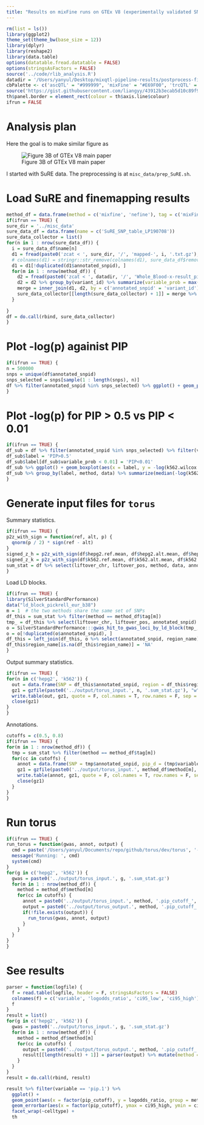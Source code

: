 ```yaml
---
title: "Results on mixFine runs on GTEx V8 (experimentally validated SNPs as true causal)"
---
```


```r
rm(list = ls())
library(ggplot2)
theme_set(theme_bw(base_size = 12))
library(dplyr)
library(reshape2)
library(data.table)
options(datatable.fread.datatable = FALSE)
options(stringsAsFactors = FALSE)
source('../code/rlib_analysis.R')
datadir = '/Users/yanyul/Desktop/mixqtl-pipeline-results/postprocess-finemap'
cbPalette <- c('ascQTL' = "#999999", 'mixFine' = "#E69F00", 'trcQTL' = "#56B4E9", 'vanilla' = "#009E73", "#F0E442", "#0072B2", "#D55E00", "#CC79A7")
source('https://gist.githubusercontent.com/liangyy/43912b3ecab5d10c89f9d4b2669871c9/raw/8151c6fe70e3d4ee43d9ce340ecc0eb65172e616/my_ggplot_theme.R')
th$panel.border = element_rect(colour = th$axis.line$colour)
ifrun = FALSE
```

# Analysis plan

Here the goal is to make similar figure as 

![Figure 3B of GTEx V8 main paper](../figures/main_paper_fig3b.png)

I started with SuRE data.
The preprocessing is at `misc_data/prep_SuRE.sh`.

# Load SuRE and finemapping results

```r
method_df = data.frame(method = c('mixfine', 'nefine'), tag = c('mixFine', 'vanilla'))
if(ifrun == TRUE) {
sure_dir = '../misc_data'
sure_data_df = data.frame(name = c('SuRE_SNP_table_LP190708'))
sure_data_collector = list()
for(n in 1 : nrow(sure_data_df)) {
  i = sure_data_df$name[n]
  d1 = fread(paste0('zcat < ', sure_dir, '/', 'mapped-', i, '.txt.gz'), header = T)
  # colnames(d1) = stringr::str_remove(colnames(d1), sure_data_df$remove[n])
  d1 = d1[!duplicated(d1$annotated_snpid), ]
  for(m in 1 : nrow(method_df)) {
    d2 = fread(paste0('zcat < ', datadir, '/', 'Whole_Blood-x-result_pip-', method_df$method[m], '-IN-mapped-', i, '.txt.gz'), header = T, stringsAsFactors = FALSE)
    d2 = d2 %>% group_by(variant_id) %>% summarize(variable_prob = max(variable_prob, na.rm = TRUE)) %>% ungroup()
    merge = inner_join(d1, d2, by = c('annotated_snpid' = 'variant_id'))
    sure_data_collector[[length(sure_data_collector) + 1]] = merge %>% mutate(data = i, method = method_df$tag[m])
  }
  
}
df = do.call(rbind, sure_data_collector)
}
```

# Plot -log(p) againist PIP

```r
if(ifrun == TRUE) {
n = 500000
snps = unique(df$annotated_snpid)
snps_selected = snps[sample(1 : length(snps), n)]
df %>% filter(annotated_snpid %in% snps_selected) %>% ggplot() + geom_point(aes(x = variable_prob, y = -log(k562.wilcox.p.value))) + facet_grid(data ~ method)
}
```

# Plot -log(p) for PIP > 0.5 vs PIP < 0.01

```r
if(ifrun == TRUE) {
df_sub = df %>% filter(annotated_snpid %in% snps_selected) %>% filter(variable_prob > 0.5 | variable_prob < 0.01)
df_sub$label = 'PIP>0.5'
df_sub$label[df_sub$variable_prob < 0.01] = 'PIP<0.01'
df_sub %>% ggplot() + geom_boxplot(aes(x = label, y = -log(k562.wilcox.p.value), color = method)) + facet_wrap(~data)
df_sub %>% group_by(label, method, data) %>% summarize(median(-log(k562.wilcox.p.value)))
}
```

# Generate input files for `torus`

Summary statistics.

```r
if(ifrun == TRUE) {
p2z_with_sign = function(ref, alt, p) {
  qnorm(p / 2) * sign(ref - alt)
}
signed_z_h = p2z_with_sign(df$hepg2.ref.mean, df$hepg2.alt.mean, df$hepg2.wilcox.p.value)
signed_z_k = p2z_with_sign(df$k562.ref.mean, df$k562.alt.mean, df$k562.wilcox.p.value)
sum_stat = df %>% select(liftover_chr, liftover_pos, method, data, annotated_snpid, variable_prob) %>% mutate(hepg2.z = signed_z_h, k562.z = signed_z_k, hepg2.p = df$hepg2.wilcox.p.value, k562.p = df$k562.wilcox.p.value) 
}
```

Load LD blocks.

```r
if(ifrun == TRUE) {
library(SilverStandardPerformance)
data("ld_block_pickrell_eur_b38")
m = 1  # the two methods share the same set of SNPs
df_this = sum_stat %>% filter(method == method_df$tag[m])
tmp_ = df_this %>% select(liftover_chr, liftover_pos, annotated_snpid) %>% rename(chromosome = liftover_chr, position = liftover_pos)
o = SilverStandardPerformance:::gwas_hit_to_gwas_loci_by_ld_block(tmp_, ld_block_pickrell_eur_b38)
o = o[!duplicated(o$annotated_snpid), ]
df_this = left_join(df_this, o %>% select(annotated_snpid, region_name), by = 'annotated_snpid')
df_this$region_name[is.na(df_this$region_name)] = 'NA'
}
```

Output summary statistics.

```r
if(ifrun == TRUE) {
for(n in c('hepg2', 'k562')) {
  out = data.frame(SNP = df_this$annotated_snpid, region = df_this$region_name, zscore = df_this[[paste0(n, '.z')]])
  gz1 = gzfile(paste0('../output/torus_input.', n, '.sum_stat.gz'), "w")
  write.table(out, gz1, quote = F, col.names = T, row.names = F, sep = '\t')
  close(gz1)
}
}
```

Annotations.

```r
cutoffs = c(0.5, 0.8)
if(ifrun == TRUE) {
for(m in 1 : nrow(method_df)) {
  tmp = sum_stat %>% filter(method == method_df$tag[m])
  for(cc in cutoffs) {
    annot = data.frame(SNP = tmp$annotated_snpid, pip_d = (tmp$variable_prob > cc) * 1)
    gz1 = gzfile(paste0('../output/torus_input.', method_df$method[m], '.pip_cutoff_', cc, '.annot.gz'), "w")
    write.table(annot, gz1, quote = F, col.names = T, row.names = F, sep = '\t')
    close(gz1)
  }
}
}
```

# Run torus

```r
if(ifrun == TRUE) {
run_torus = function(gwas, annot, output) {
  cmd = paste('/Users/yanyul/Documents/repo/github/torus/dev/torus', '-est', '-d', gwas, '-annot', annot, '--load_zval', '>', output)
  message('Running: ', cmd)
  system(cmd)
}
for(g in c('hepg2', 'k562')) {
  gwas = paste0('../output/torus_input.', g, '.sum_stat.gz')
  for(m in 1 : nrow(method_df)) {
    method = method_df$method[m]
    for(cc in cutoffs) {
      annot = paste0('../output/torus_input.', method, '.pip_cutoff_', cc, '.annot.gz')
      output = paste0('../output/torus_output.', method, '.pip_cutoff_', cc, '_x_', g, '.log')
      if(!file.exists(output)) {
        run_torus(gwas, annot, output)
      }
    }
  }
}
}
```

# See results

```r
parser = function(logfile) {
  f = read.table(logfile, header = F, stringsAsFactors = FALSE)
  colnames(f) = c('variable', 'logodds_ratio', 'ci95_low', 'ci95_high')
  f
}
result = list()
for(g in c('hepg2', 'k562')) {
  gwas = paste0('../output/torus_input.', g, '.sum_stat.gz')
  for(m in 1 : nrow(method_df)) {
    method = method_df$method[m]
    for(cc in cutoffs) {
      output = paste0('../output/torus_output.', method, '.pip_cutoff_', cc, '_x_', g, '.log')
      result[[length(result) + 1]] = parser(output) %>% mutate(method = method, celltype = g, pip_cutoff = cc)
    }
  }
}
result = do.call(rbind, result)
```

```r
result %>% filter(variable == 'pip.1') %>% 
  ggplot() + 
  geom_point(aes(x = factor(pip_cutoff), y = logodds_ratio, group = method, color = method), position = position_dodge(width = 0.3)) + 
  geom_errorbar(aes(x = factor(pip_cutoff), ymax = ci95_high, ymin = ci95_low, group = method, color = method), position = position_dodge(width = 0.3), width = 0.1) + 
  facet_wrap(~celltype) +
  th
```